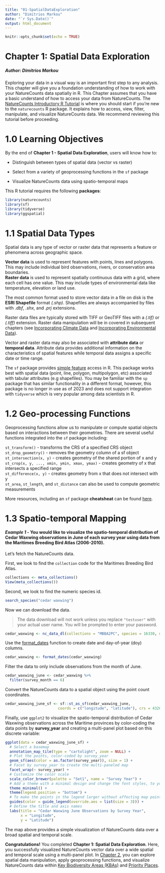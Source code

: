 ```yaml
---
title: "01-SpatialDataExploration"
author: "Dimitrios Markou"
date: "`r Sys.Date()`"
output: html_document
---
```


```r
knitr::opts_chunk$set(echo = TRUE)
```

# Chapter 1: Spatial Data Exploration

##### Author: Dimitrios Markou

Exploring your data in a visual way is an important first step to any analysis. This chapter will give you a foundation understanding of how to work with your NatureCounts data spatially in R. This Chapter assumes that you have a basic understand of how to access your data from NatureCounts. The [NatureCounts Introductory R Tutorial](#link) is where you should start if you're new to the `naturecounts` R package. It explains how to access, view, filter, manipulate, and visualize NatureCounts data. We recommend reviewing this tutorial before proceeding.


# 1.0 Learning Objectives

By the end of **Chapter 1 - Spatial Data Exploration**, users will know how to:

-   Distinguish between types of spatial data (vector vs raster)

-   Select from a variety of geoprocessing functions in the `sf` package

-   Visualize NatureCounts data using spatio-temporal maps

This R tutorial requires the following **packages**:

```r
library(naturecounts)
library(sf)
library(tidyverse)
library(ggspatial)
```

# 1.1 Spatial Data Types

Spatial data is any type of vector or raster data that represents a feature or phenomena across geographic space.

| **Vector data** is used to represent features with points, lines and polygons. This may include individual bird observations, rivers, or conservation area boundaries.

| **Raster data** is used to represent spatially continuous data with a grid, where each cell has one value. This may include types of environmental data like temperature, elevation or land use.

The most common format used to store vector data in a file on disk is the **ESRI Shapefile** format *(.shp)*. Shapefiles are always accompanied by files with *.dbf*, *.shx,* and *.prj* extensions.

Raster data files are typically stored with TIFF or GeoTIFF files with a *(.tif)* or *(.tiff)* extension. Raster data manipulation will be in covered in subsequent chapters (see [Incorporating Climate Data](provide link) and [Incorporating Environmental Data](provide link)).

Vector and raster data may also be associated with **attribute data** or **temporal data**. Attribute data provides additional information on the characteristics of spatial features while temporal data assigns a specific date or time range.

The `sf` package provides [simple feature](https://r-spatial.github.io/sf/) access in R. This package works best with spatial data (point, line, polygon, multipolygon, etc) associated with tabular attributes (e.g shapefiles). You may be familiar with the `sp` package that has similar functionality in a different format, however, this package is no longer in use as of 2023 and does not support integration with `tidyverse` which is very popular among data scientists in R.

# 1.2 Geo-processing Functions

Geoprocessing functions allow us to manipulate or compute spatial objects based on interactions between their geometries. There are several useful functions integrated into the `sf` package including:

| `st_transform()` - transforms the CRS of a specified CRS object
| `st_drop_geometry()` - removes the geometry column of a sf object
| `st_intersection(x, y)` - creates geometry of the shared portion of x and y
| `st_crop(x, y, ..., xmin, ymin, xmax, ymax)` - creates geometry of x that intersects a specified range
| `st_difference(x, y)` - creates geometry from x that does not intersect with y
| `st_area`, `st_length`, and `st_distance` can also be used to compute geometric measurements

More resources, including an `sf` package **cheatsheat** can be found [here](https://github.com/r-spatial/sf).

# 1.3 Spatio-temporal Mapping

#### *Example 1* - You would like to visualize the spatio-temporal distribution of Cedar Waxwing observations in June of each survey year using data from the Maritimes Breeding Bird Atlas (2006-2010).

Let's fetch the NatureCounts data.

First, we look to find the `collection` code for the Maritimes Breeding Bird Atlas.

```r
collections <- meta_collections()
View(meta_collections())
```

Second, we look to find the numeric species id.

```r
search_species("cedar waxwing")
```

Now we can download the data. 

> The data download will not work unless you replace `"testuser"` with your actual user name. You will be prompted to enter your password.

```r
cedar_waxwing <- nc_data_dl(collections = "MBBA2PC", species = 16330, username = "testuser", info = "spatial_data_tutorial")
```

Use the [format_dates](provide link) function to create date and day-of-year (doy) columns.

```r
cedar_waxwing <- format_dates(cedar_waxwing)
```

Filter the data to only include observations from the month of June.

```r
cedar_waxwing_june <- cedar_waxwing %>%
  filter(survey_month == 6)
```

Convert the NatureCounts data to a spatial object using the point count coordinates.

```r
cedar_waxwing_june_sf <- sf::st_as_sf(cedar_waxwing_june,
                        coords = c("longitude", "latitude"), crs = 4326)
```

Finally, use `ggplot2` to visualize the spatio-temporal distribution of Cedar Waxwing observations across the Maritime provinces by color-coding the data points by **survey_year** and creating a multi-panel plot based on this discrete variable:

```r
ggplot(data = cedar_waxwing_june_sf) +
  # Select a basemap
  annotation_map_tile(type = "cartolight", zoom = NULL) +
  # Plot the points, color-coded by survey_year
  geom_sf(aes(color = as.factor(survey_year)), size = 1) +
  # Facet by survey_year to create the multi-paneled map
  facet_wrap(~ survey_year) +
  # Customize the color scale
  scale_color_brewer(palette = "Set1", name = "Survey Year") +
  # Add a theme with a minimal design and change the font styles, to your preference
  theme_minimal() +
  theme(legend.position = "bottom") +
  # To make the points in the legend larger without affecting map points
  guides(color = guide_legend(override.aes = list(size = 3))) +
  # Define the title and axis names
  labs(title = "Cedar Waxwing June Observations by Survey Year",
       x = "Longitude",
       y = "Latitude")
```

The map above provides a simple visualization of NatureCounts data over a broad spatial and temporal scale.

**Congratulations!** You completed **Chapter 1: Spatial Data Exploration**. Here, you successfully visualized NatureCounts vector data over a wide spatial and temporal scale using a multi-panel plot. In [Chapter 2](02-ConservationAreas.Rmd), you can explore spatial data manipulation, apply geoprocessing functions, and visualize NatureCounts data within [Key Biodiversity Areas (KBAs)](https://kbacanada.org/about/) and [Priority Places](https://open.canada.ca/data/en/dataset/91219d24-e877-4c8a-8bd2-b2b662e573e0).
